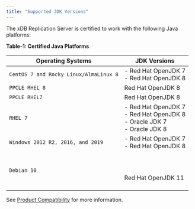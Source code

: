 ```yaml
---
title: "Supported JDK Versions"
---
```


The xDB Replication Server is certified to work with the following Java platforms:

**Table-1: Certified Java Platforms**

| **Operating Systems**                   | **JDK Versions**                                                                                                          |
| --------------------------------------- | ------------------------------------------------------------------------------------------------------------------------- |
| `CentOS 7 and Rocky Linux/AlmaLinux 8`<br />                  | -   Red Hat OpenJDK 7     <br /> -   Red Hat OpenJDK 8     <br />                                                         |
| `PPCLE RHEL 8`                           | Red Hat OpenJDK 8 |
| `PPCLE RHEL7`                           | Red Hat OpenJDK 8     |
| `RHEL 7`<br />                          | -   Red Hat OpenJDK 7     <br /> -   Red Hat OpenJDK 8     <br /> -   Oracle JDK 7     <br /> -   Oracle JDK 8     <br /> |
| `Windows 2012 R2, 2016, and 2019`<br /> | -   Red Hat OpenJDK 7     <br /> -   Red Hat OpenJDK 8     <br />                                                         |
| `Debian 10`                             | <br /><br /><br />Red Hat OpenJDK 11<br /><br />                                                                          |

See [Product Compatibility](https://www.enterprisedb.com/platform-compatibility#eprs) for more information.